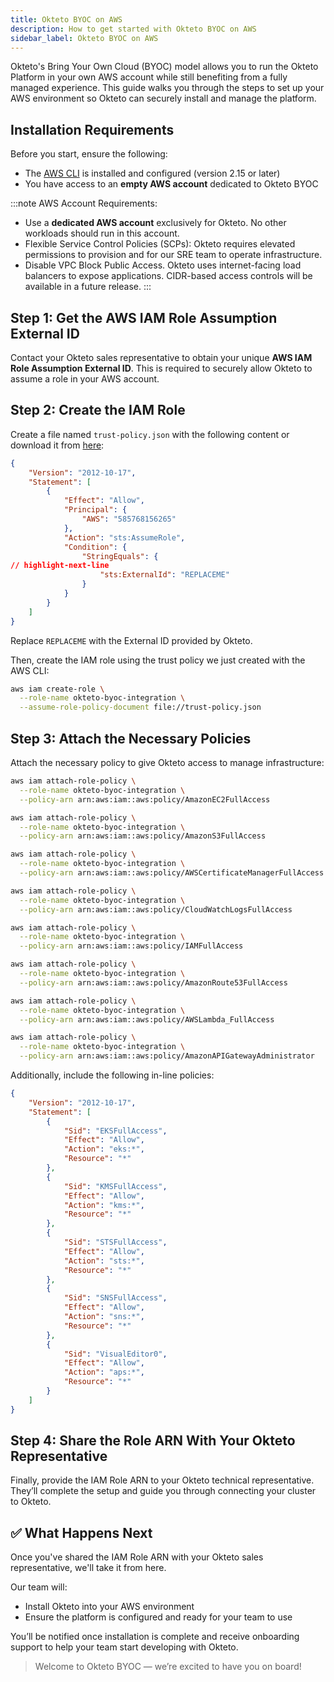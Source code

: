 ```yaml
---
title: Okteto BYOC on AWS
description: How to get started with Okteto BYOC on AWS
sidebar_label: Okteto BYOC on AWS
---
```




Okteto's Bring Your Own Cloud (BYOC) model allows you to run the Okteto Platform in your own AWS account while still benefiting from a fully managed experience.
This guide walks you through the steps to set up your AWS environment so Okteto can securely install and manage the platform.

## Installation Requirements

Before you start, ensure the following:

- The [AWS CLI](https://docs.aws.amazon.com/cli/latest/userguide/getting-started-install.html#getting-started-install-instructions) is installed and configured (version 2.15 or later)
- You have access to an **empty AWS account** dedicated to Okteto BYOC

:::note
AWS Account Requirements:
- Use a **dedicated AWS account** exclusively for Okteto. No other workloads should run in this account.
- Flexible Service Control Policies (SCPs): Okteto requires elevated permissions to provision and for our SRE team to operate infrastructure.
- Disable VPC Block Public Access. Okteto uses internet-facing load balancers to expose applications. CIDR-based access controls will be available in a future release.
:::

## Step 1: Get the AWS IAM Role Assumption External ID

Contact your Okteto sales representative to obtain your unique **AWS IAM Role Assumption External ID**. This is required to securely allow Okteto to assume a role in your AWS account.

## Step 2: Create the IAM Role

Create a file named `trust-policy.json` with the following content or download it from <a href="./trust-policy.json" download="trust-policy.json">here</a>:

```json title="trust-policy.json"
{
    "Version": "2012-10-17",
    "Statement": [
        {
            "Effect": "Allow",
            "Principal": {
                "AWS": "585768156265"
            },
            "Action": "sts:AssumeRole",
            "Condition": {
                "StringEquals": {
// highlight-next-line
                    "sts:ExternalId": "REPLACEME"
                }
            }
        }
    ]
}
```
Replace `REPLACEME` with the External ID provided by Okteto.

Then, create the IAM role using the trust policy we just created with the AWS CLI:

```bash
aws iam create-role \
  --role-name okteto-byoc-integration \
  --assume-role-policy-document file://trust-policy.json
```

## Step 3: Attach the Necessary Policies

Attach the necessary policy to give Okteto access to manage infrastructure:

```bash
aws iam attach-role-policy \
  --role-name okteto-byoc-integration \
  --policy-arn arn:aws:iam::aws:policy/AmazonEC2FullAccess

aws iam attach-role-policy \
  --role-name okteto-byoc-integration \
  --policy-arn arn:aws:iam::aws:policy/AmazonS3FullAccess

aws iam attach-role-policy \
  --role-name okteto-byoc-integration \
  --policy-arn arn:aws:iam::aws:policy/AWSCertificateManagerFullAccess

aws iam attach-role-policy \
  --role-name okteto-byoc-integration \
  --policy-arn arn:aws:iam::aws:policy/CloudWatchLogsFullAccess

aws iam attach-role-policy \
  --role-name okteto-byoc-integration \
  --policy-arn arn:aws:iam::aws:policy/IAMFullAccess

aws iam attach-role-policy \
  --role-name okteto-byoc-integration \
  --policy-arn arn:aws:iam::aws:policy/AmazonRoute53FullAccess

aws iam attach-role-policy \
  --role-name okteto-byoc-integration \
  --policy-arn arn:aws:iam::aws:policy/AWSLambda_FullAccess

aws iam attach-role-policy \
  --role-name okteto-byoc-integration \
  --policy-arn arn:aws:iam::aws:policy/AmazonAPIGatewayAdministrator
```

Additionally, include the following in-line policies:

```json
{
    "Version": "2012-10-17",
    "Statement": [
        {
            "Sid": "EKSFullAccess",
            "Effect": "Allow",
            "Action": "eks:*",
            "Resource": "*"
        },
        {
            "Sid": "KMSFullAccess",
            "Effect": "Allow",
            "Action": "kms:*",
            "Resource": "*"
        },
        {
            "Sid": "STSFullAccess",
            "Effect": "Allow",
            "Action": "sts:*",
            "Resource": "*"
        },
        {
            "Sid": "SNSFullAccess",
            "Effect": "Allow",
            "Action": "sns:*",
            "Resource": "*"
        },
        {
            "Sid": "VisualEditor0",
            "Effect": "Allow",
            "Action": "aps:*",
            "Resource": "*"
        }
    ]
}
```

## Step 4: Share the Role ARN With Your Okteto Representative

Finally, provide the IAM Role ARN to your Okteto technical representative. They’ll complete the setup and guide you through connecting your cluster to Okteto.

## ✅ What Happens Next

Once you've shared the IAM Role ARN with your Okteto sales representative, we'll take it from here.

Our team will:

- Install Okteto into your AWS environment
- Ensure the platform is configured and ready for your team to use

You’ll be notified once installation is complete and receive onboarding support to help your team start developing with Okteto.

> Welcome to Okteto BYOC — we’re excited to have you on board!
